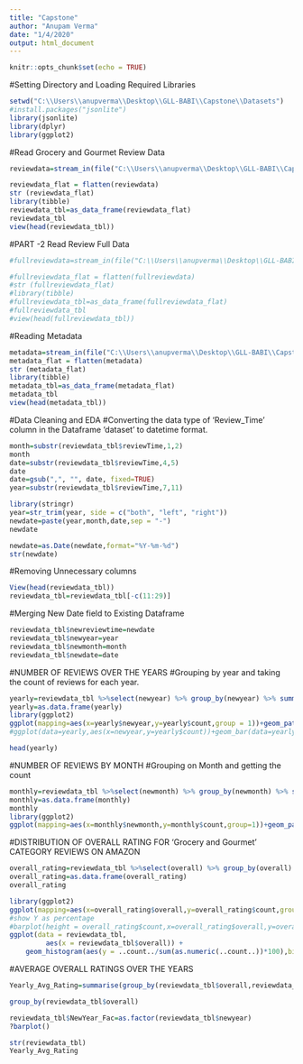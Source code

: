 ---
title: "Capstone"
author: "Anupam Verma"
date: "1/4/2020"
output: html_document
---

```{r setup, include=FALSE}
knitr::opts_chunk$set(echo = TRUE)
```
#Setting Directory and Loading Required Libraries
```{r}
setwd("C:\\Users\\anupverma\\Desktop\\GLL-BABI\\Capstone\\Datasets")
#install.packages("jsonlite")
library(jsonlite)
library(dplyr)
library(ggplot2)
```


#Read Grocery and Gourmet Review Data
```{r}
reviewdata=stream_in(file("C:\\Users\\anupverma\\Desktop\\GLL-BABI\\Capstone\\Datasets\\Grocery_and_Gourmet_Food_5\\Grocery_and_Gourmet_Food_5.json"))

reviewdata_flat = flatten(reviewdata)
str (reviewdata_flat)
library(tibble)
reviewdata_tbl=as_data_frame(reviewdata_flat)
reviewdata_tbl
view(head(reviewdata_tbl))
```
#PART -2 Read Review Full Data
```{r}
#fullreviewdata=stream_in(file("C:\\Users\\anupverma\\Desktop\\GLL-BABI\\Capstone\\Datasets\\Full_Grocery_and_Gourmet\\Grocery_and_Gourmet_Food.json"))

#fullreviewdata_flat = flatten(fullreviewdata)
#str (fullreviewdata_flat)
#library(tibble)
#fullreviewdata_tbl=as_data_frame(fullreviewdata_flat)
#fullreviewdata_tbl
#view(head(fullreviewdata_tbl))
```

#Reading Metadata
```{r}
metadata=stream_in(file("C:\\Users\\anupverma\\Desktop\\GLL-BABI\\Capstone\\Datasets\\meta_Grocery_and_Gourmet_Food\\meta_Grocery_and_Gourmet_Food.json"))
metadata_flat = flatten(metadata)
str (metadata_flat)
library(tibble)
metadata_tbl=as_data_frame(metadata_flat)
metadata_tbl
view(head(metadata_tbl))
```

#Data Cleaning and EDA
#Converting the data type of 'Review_Time' column in the Dataframe 'dataset' to datetime format.
```{r}
month=substr(reviewdata_tbl$reviewTime,1,2)
month
date=substr(reviewdata_tbl$reviewTime,4,5)
date
date=gsub(",", "", date, fixed=TRUE)
year=substr(reviewdata_tbl$reviewTime,7,11)

library(stringr)
year=str_trim(year, side = c("both", "left", "right"))
newdate=paste(year,month,date,sep = "-")
newdate

newdate=as.Date(newdate,format="%Y-%m-%d")
str(newdate)
```
#Removing Unnecessary columns
```{r}
View(head(reviewdata_tbl))
reviewdata_tbl=reviewdata_tbl[-c(11:29)]

```
#Merging New Date field to Existing Dataframe

```{r}
reviewdata_tbl$newreviewtime=newdate
reviewdata_tbl$newyear=year
reviewdata_tbl$newmonth=month
reviewdata_tbl$newdate=date
```

#NUMBER OF REVIEWS OVER THE YEARS
#Grouping by year and taking the count of reviews for each year.
```{r}
yearly=reviewdata_tbl %>%select(newyear) %>% group_by(newyear) %>% summarise(count=n())
yearly=as.data.frame(yearly)
library(ggplot2)
ggplot(mapping=aes(x=yearly$newyear,y=yearly$count,group = 1))+geom_path()
#ggplot(data=yearly,aes(x=newyear,y=yearly$count))+geom_bar(data=yearly,stat = "count",position = "stack",stat_count("identity"))+geom_text(stat='count', aes(mapping=yearly$count), vjust=-1)

head(yearly)
```
#NUMBER OF REVIEWS BY MONTH
#Grouping on Month and getting the count
```{r}
monthly=reviewdata_tbl %>%select(newmonth) %>% group_by(newmonth) %>% summarise(count=n())
monthly=as.data.frame(monthly)
monthly
library(ggplot2)
ggplot(mapping=aes(x=monthly$newmonth,y=monthly$count,group=1))+geom_path()
```
#DISTRIBUTION OF OVERALL RATING FOR 'Grocery and Gourmet' CATEGORY REVIEWS ON AMAZON

```{r}
overall_rating=reviewdata_tbl %>%select(overall) %>% group_by(overall) %>% summarise(count=n())
overall_rating=as.data.frame(overall_rating)
overall_rating

library(ggplot2)
ggplot(mapping=aes(x=overall_rating$overall,y=overall_rating$count,group=1))+geom_line()
#show Y as percentage
#barplot(height = overall_rating$count,x=overall_rating$overall,y=overall_rating$count)
ggplot(data = reviewdata_tbl, 
         aes(x = reviewdata_tbl$overall)) + 
    geom_histogram(aes(y = ..count../sum(as.numeric(..count..))*100),binwidth = 1)

```
#AVERAGE OVERALL RATINGS OVER THE YEARS
```{r}
Yearly_Avg_Rating=summarise(group_by(reviewdata_tbl$overall,reviewdata_tbl$NewYear_Fac),m=mean(reviewdata_tbl$overall))

group_by(reviewdata_tbl$overall)

reviewdata_tbl$NewYear_Fac=as.factor(reviewdata_tbl$newyear)
?barplot()

str(reviewdata_tbl)
Yearly_Avg_Rating
```



